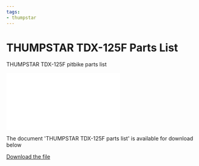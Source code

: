 ```yaml
---
tags:
- thumpstar
---
```



# THUMPSTAR TDX-125F Parts List

THUMPSTAR TDX-125F pitbike parts list

<div style={{ position: 'relative', paddingBottom: '141.4%', height: 0, overflow: 'hidden', maxWidth: '100%', background: '#f0f0f0' }}>
  <iframe
    src="/file/tdx_125_frameparts.pdf#toolbar=0&navpanes=0&scrollbar=0"
    style={{ position: 'absolute', top: 0, left: 0, width: '100%', height: '100%' }}
    frameBorder="0"
    scrolling="no">
  </iframe>
</div>

The document 'THUMPSTAR TDX-125F parts list' is available for download below

[Download the file](../../../static/file/tdx_125_frameparts.pdf)
